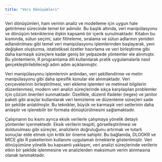 ---
title: "Veri Dönüşümleri"
---

Veri dönüşümleri, ham verinin analiz ve modelleme için uygun hale getirilmesi sürecinde temel bir adımdır. Bu başlık altında, veri manipülasyonu ve dönüşüm tekniklerine ilişkin kapsamlı bir içerik sunulmaktadır. Kitabın bu kısmında, sütun seçimi, satır filtreleme, sıralama ve sütun adlarının yeniden adlandırılması gibi temel veri manipülasyonu işlemlerinden başlayarak, yeni değişken oluşturma, istatistiksel özetler hazırlama ve veri birleştirme gibi daha karmaşık süreçlere kadar geniş bir yelpazede yöntemler ele alınmıştır. Bu yöntemlerin, R programlama dili kullanılarak pratik uygulamalarla nasıl gerçekleştirilebileceği adım adım açıklanmıştır.

Veri manipülasyonu işlemlerinin ardından, veri şekillendirme ve metin manipülasyonu gibi daha spesifik konular ele alınmaktadır. Veri çerçevelerinin birleştirilmesi, veri ekleme işlemleri ve metinsel bilgilerin düzenlenmesi, modern veri analizi süreçlerinde sıkça karşılaşılan problemler için çözüm önerileri sunmaktadır. Özellikle, düzenli ifadeler (regex) ve janitor paketi gibi araçlar kullanılarak veri temizleme ve düzenleme süreçleri sade bir şekilde anlatılmıştır. Bu teknikler, büyük ve karmaşık veri setlerinin daha anlaşılır ve işlenebilir bir formata dönüştürülmesini sağlamaktadır.

Çalışmanın bu kısmı ayrıca eksik verilerle çalışmaya yönelik detaylı yöntemler içermektedir. Eksik verilerin tespiti, görselleştirilmesi ve doldurulması gibi süreçler, analizlerin doğruluğunu artırmak ve tutarlı sonuçlar elde etmek için kritik bir öneme sahiptir. Bu bağlamda, DLOOKR ve MICE gibi R paketlerinin kullanımı uygulamalı örneklerle gösterilmiştir. Veri dönüşümüne yönelik bu kapsamlı yaklaşım, veri analizi süreçlerinde verilerin etkin bir şekilde işlenmesine ve analizlerden maksimum verim alınmasına olanak tanımaktadır.


\newpage
